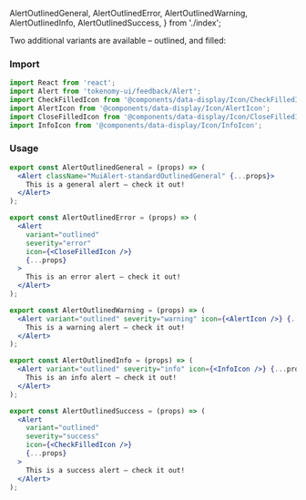   AlertOutlinedGeneral,
  AlertOutlinedError,
  AlertOutlinedWarning,
  AlertOutlinedInfo,
  AlertOutlinedSuccess,
} from './index';

<Title>Alert Variants</Title>
<Subtitle>
  Two additional variants are available – outlined, and filled:
</Subtitle>

### Import

```jsx
import React from 'react';
import Alert from 'tokenomy-ui/feedback/Alert';
import CheckFilledIcon from '@components/data-display/Icon/CheckFilledIcon';
import AlertIcon from '@components/data-display/Icon/AlertIcon';
import CloseFilledIcon from '@components/data-display/Icon/CloseFilledIcon';
import InfoIcon from '@components/data-display/Icon/InfoIcon';
```

### Usage

<AlertOutlinedGeneral />

```jsx
export const AlertOutlinedGeneral = (props) => (
  <Alert className="MuiAlert-standardOutlinedGeneral" {...props}>
    This is a general alert — check it out!
  </Alert>
);
```

<AlertOutlinedError />

```jsx
export const AlertOutlinedError = (props) => (
  <Alert
    variant="outlined"
    severity="error"
    icon={<CloseFilledIcon />}
    {...props}
  >
    This is an error alert — check it out!
  </Alert>
);
```

<AlertOutlinedWarning />

```jsx
export const AlertOutlinedWarning = (props) => (
  <Alert variant="outlined" severity="warning" icon={<AlertIcon />} {...props}>
    This is a warning alert — check it out!
  </Alert>
);
```

<AlertOutlinedInfo />

```jsx
export const AlertOutlinedInfo = (props) => (
  <Alert variant="outlined" severity="info" icon={<InfoIcon />} {...props}>
    This is an info alert — check it out!
  </Alert>
);
```

<AlertOutlinedSuccess />

```jsx
export const AlertOutlinedSuccess = (props) => (
  <Alert
    variant="outlined"
    severity="success"
    icon={<CheckFilledIcon />}
    {...props}
  >
    This is a success alert — check it out!
  </Alert>
);
```
